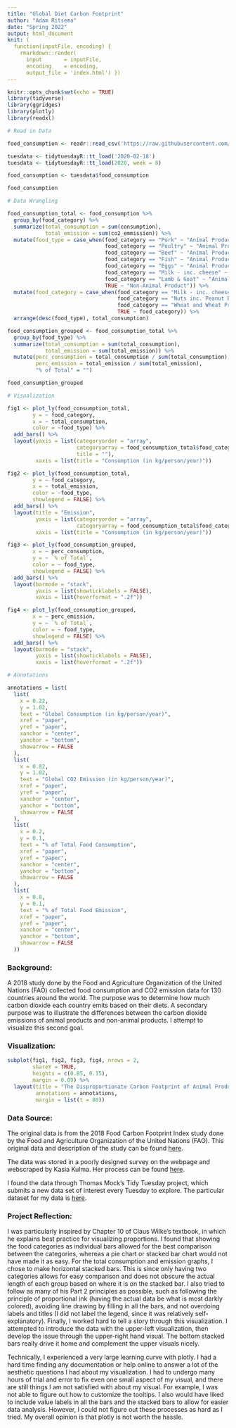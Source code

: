```yaml
---
title: "Global Diet Carbon Footprint"
author: "Adam Ritsema"
date: "Spring 2022"
output: html_document
knit: (
  function(inputFile, encoding) { 
    rmarkdown::render( 
      input       = inputFile, 
      encoding    = encoding, 
      output_file = 'index.html') })
---
```


```r
knitr::opts_chunk$set(echo = TRUE)
library(tidyverse)
library(ggridges)
library(plotly)
library(readxl)
```

```r
# Read in Data

food_consumption <- readr::read_csv('https://raw.githubusercontent.com/rfordatascience/tidytuesday/master/data/2020/2020-02-18/food_consumption.csv')

tuesdata <- tidytuesdayR::tt_load('2020-02-18')
tuesdata <- tidytuesdayR::tt_load(2020, week = 8)

food_consumption <- tuesdata$food_consumption

food_consumption
```


```r
# Data Wrangling

food_consumption_total <- food_consumption %>%
  group_by(food_category) %>%
  summarize(total_consumption = sum(consumption),
            total_emission = sum(co2_emmission)) %>%
  mutate(food_type = case_when(food_category == "Pork" ~ "Animal Product",
                               food_category == "Poultry" ~ "Animal Product",
                               food_category == "Beef" ~ "Animal Product",
                               food_category == "Fish" ~ "Animal Product",
                               food_category == "Eggs" ~ "Animal Product",
                               food_category == "Milk - inc. cheese" ~ "Animal Product",
                               food_category == "Lamb & Goat" ~ "Animal Product",
                               TRUE ~ "Non-Animal Product")) %>%
  mutate(food_category = case_when(food_category == "Milk - inc. cheese" ~ "Dairy",
                                   food_category == "Nuts inc. Peanut Butter" ~ "Nuts",
                                   food_category == "Wheat and Wheat Products" ~ "Wheat",
                                   TRUE ~ food_category)) %>%
  arrange(desc(food_type), total_consumption)

food_consumption_grouped <- food_consumption_total %>%
  group_by(food_type) %>%
  summarize(total_consumption = sum(total_consumption),
            total_emission = sum(total_emission)) %>%
  mutate(perc_consumption = total_consumption / sum(total_consumption),
         perc_emission = total_emission / sum(total_emission),
         "% of Total" = "")

food_consumption_grouped
```

```r
# Visualization

fig1 <- plot_ly(food_consumption_total,
        y = ~ food_category,
        x = ~ total_consumption,
        color = ~food_type) %>%
  add_bars() %>%
  layout(yaxis = list(categoryorder = "array",
                      categoryarray = food_consumption_total$food_category,
                      title = ""),
         xaxis = list(title = "Consumption (in kg/person/year)"))

fig2 <- plot_ly(food_consumption_total,
        y = ~ food_category,
        x = ~ total_emission,
        color = ~food_type,
        showlegend = FALSE) %>%
  add_bars() %>%
  layout(title = "Emission",
         yaxis = list(categoryorder = "array",
                      categoryarray = food_consumption_total$food_category),
         xaxis = list(title = "Consumption (in kg/person/year)"))

fig3 <- plot_ly(food_consumption_grouped,
        x = ~ perc_consumption,
        y = ~ `% of Total`,
        color = ~ food_type,
        showlegend = FALSE) %>%
  add_bars() %>%
  layout(barmode = "stack",
         yaxis = list(showticklabels = FALSE),
         xaxis = list(hoverformat = ".2f"))

fig4 <- plot_ly(food_consumption_grouped,
        x = ~ perc_emission,
        y = ~ `% of Total`,
        color = ~ food_type,
        showlegend = FALSE) %>%
  add_bars() %>%
  layout(barmode = "stack",
         yaxis = list(showticklabels = FALSE),
         xaxis = list(hoverformat = ".2f"))
```

```r
# Annotations

annotations = list( 
  list( 
    x = 0.22,  
    y = 1.02,  
    text = "Global Consumption (in kg/person/year)",  
    xref = "paper",  
    yref = "paper",  
    xanchor = "center",  
    yanchor = "bottom",  
    showarrow = FALSE 
  ),  
  list( 
    x = 0.82,  
    y = 1.02,  
    text = "Global CO2 Emission (in kg/person/year)",  
    xref = "paper",  
    yref = "paper",  
    xanchor = "center",  
    yanchor = "bottom",  
    showarrow = FALSE 
  ),  
  list( 
    x = 0.2,  
    y = 0.1,  
    text = "% of Total Food Consumption",  
    xref = "paper",  
    yref = "paper",  
    xanchor = "center",  
    yanchor = "bottom",  
    showarrow = FALSE 
  ),
  list( 
    x = 0.8,  
    y = 0.1,  
    text = "% of Total Food Emission",  
    xref = "paper",  
    yref = "paper",  
    xanchor = "center",  
    yanchor = "bottom",  
    showarrow = FALSE 
  ))
```

### Background:

A 2018 study done by the Food and Agriculture Organization of the United Nations (FAO) collected food consumption and CO2 emission data for 130 countries around the world. The purpose was to determine how much carbon dioxide each country emits based on their diets. A secondary purpose was to illustrate the differences between the carbon dioxide emissions of animal products and non-animal products. I attempt to visualize this second goal.

### Visualization:

```r
subplot(fig1, fig2, fig3, fig4, nrows = 2,
        shareY = TRUE,
        heights = c(0.85, 0.15),
        margin = 0.09) %>%
  layout(title = "The Disproportionate Carbon Footprint of Animal Products",
         annotations = annotations,
         margin = list(t = 80))
```

### Data Source:

The original data is from the 2018 Food Carbon Footprint Index study done by the Food and Agriculture Organization of the United Nations (FAO). This original data and description of the study can be found [here]("https://www.nu3.de/blogs/nutrition/food-carbon-footprint-index-2018").

The data was stored in a poorly designed survey on the webpage and webscraped by Kasia Kulma. Her process can be found [here]("https://r-tastic.co.uk/post/from-messy-to-tidy/").

I found the data through Thomas Mock's Tidy Tuesday project, which submits a new data set of interest every Tuesday to explore. The particular dataset for my data is [here]("https://github.com/rfordatascience/tidytuesday/blob/master/data/2020/2020-02-18/readme.md").

### Project Reflection:

I was particularly inspired by Chapter 10 of Claus Wilke's textbook, in which he explains best practice for visualizing proportions. I found that showing the food categories as individual bars allowed for the best comparison between the categories, whereas a pie chart or stacked bar chart would not have made it as easy. For the total consumption and emission graphs, I chose to make horizontal stacked bars. This is since only having two categories allows for easy comparison and does not obscure the actual length of each group based on where it is on the stacked bar. I also tried to follow as many of his Part 2 principles as possible, such as following the principle of proportional ink (having the actual data be what is most darkly colored), avoiding line drawing by filling in all the bars, and not overdoing labels and titles (I did not label the legend, since it was relatively self-explanatory). Finally, I worked hard to tell a story through this visualization. I attempted to introduce the data with the upper-left visualization, then develop the issue through the upper-right hand visual. The bottom stacked bars really drive it home and complement the upper visuals nicely.

Technically, I experienced a very large learning curve with plotly. I had a hard time finding any documentation or help online to answer a lot of the aesthetic questions I had about my visualization. I had to undergo many hours of trial and error to fix even one small aspect of my visual, and there are still things I am not satisfied with about my visual. For example, I was not able to figure out how to customize the tooltips. I also would have liked to include value labels in all the bars and the stacked bars to allow for easier data analysis. However, I could not figure out these processes as hard as I tried. My overall opinion is that plotly is not worth the hassle.
